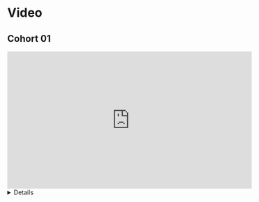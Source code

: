 # Video {-}

## Cohort 01

<iframe width="560" height="315" src="https://www.youtube.com/embed/DWBaOXhA8zs" title="Python for Data Analysis: Plotting and Visualization (py4da01 9)" frameborder="0" allow="accelerometer; autoplay; clipboard-write; encrypted-media; gyroscope; picture-in-picture" allowfullscreen></iframe>

<summary><details>
```
00:26:25	Layla Bouzoubaa:	dev.new
00:26:26	Jadey Ryan:	dev.new()
00:26:58	Jadey Ryan:	grDevices
00:27:53	Layla Bouzoubaa:	could be an issue to report
00:40:08	shamsuddeen:	ggpy: https://github.com/yhat/ggpy
00:41:31	shamsuddeen:	plotnine : https://github.com/has2k1/plotnine
01:01:35	Jadey Ryan:	thank you!!
```
</details>
</summary>

